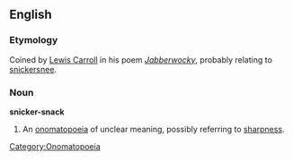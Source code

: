 ==English==

===Etymology===
Coined by [[Lewis Carroll]] in his poem ''[[s:Jabberwocky|Jabberwocky]]'', probably relating to [[snickersnee]].

===Noun===
'''snicker-snack'''

# An [[onomatopoeia]] of unclear meaning, possibly referring to [[sharpness]].

[[Category:Onomatopoeia]]